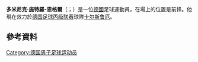 {{noteTA
|G1=Football
}}

'''多米尼克·施特羅-恩格爾'''（{{lang-de|Dominik Stroh-Engel}}；{{bd|1985年|11月27日}}）是一位[[德國|德國]]足球運動員，在場上的位置是前鋒。他現在效力於[[德国足球丙级联赛|德国足球丙级联赛]]球隊[[卡尔斯鲁厄体育俱乐部|卡尔斯鲁厄]]。
==參考資料==
{{Reflist}}

{{卡爾斯魯厄球員名單}}
{{DEFAULTSORT: Stroh-Engel, Dominik}}
[[Category:德国男子足球运动员|Category:德国男子足球运动员]]

{{Sport-bio-stub}}